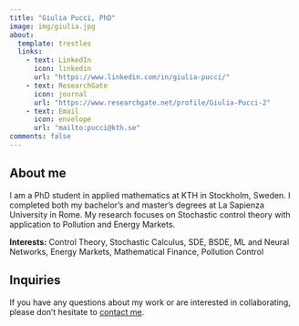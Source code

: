 ```yaml
---
title: "Giulia Pucci, PhD"
image: img/giulia.jpg
about:
  template: trestles
  links:
    - text: LinkedIn
      icon: linkedin
      url: "https://www.linkedin.com/in/giulia-pucci/"
    - text: ResearchGate
      icon: journal
      url: "https://www.researchgate.net/profile/Giulia-Pucci-2"
    - text: Email
      icon: envelope
      url: "mailto:pucci@kth.se"
comments: false
---
```


::: {.column-page}

## About me
I am a PhD student in applied mathematics at KTH in Stockholm, Sweden. I completed both my bachelor's and master's degrees at La Sapienza University in Rome. My research focuses on Stochastic control theory with application to Pollution and Energy Markets. 


**Interests:** Control Theory, Stochastic Calculus, SDE, BSDE, ML and Neural Networks, Energy Markets,  Mathematical Finance, Pollution Control


## Inquiries
If you have any questions about my work or are interested in collaborating, please don't hesitate to [contact me](mailto:pucci@kth.se). 

:::


